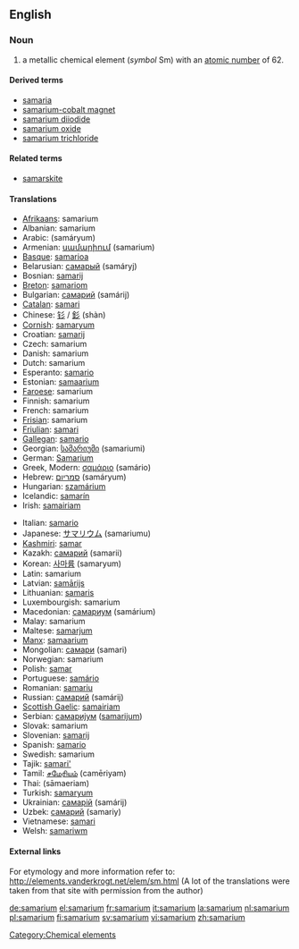 {{see|Samarium}}
==English==
{{elements|Sm|promethium|Pm|europium|Eu}}

=== Noun ===
{{en-noun|-}}
{{wikipedia}}

# a metallic chemical element (''symbol'' Sm) with an [[atomic number]] of 62.

====Derived terms====
*[[samaria]]
*[[samarium-cobalt magnet]]
*[[samarium diiodide]]
*[[samarium oxide]]
*[[samarium trichloride]]

====Related terms====
*[[samarskite]]<!--origin of the word "samarium"-->

==== Translations ====
{{top}}
*[[Afrikaans]]: samarium
*Albanian: samarium
*Arabic: {{ARchar|[[ساماريوم]]}} (samáryum) {{m}}
*Armenian: [[սամարիում]] (samarium)
*[[Basque]]: [[samarioa]]
*Belarusian: [[самарый]] (samáryj) {{m}}
*Bosnian: [[samarij]]
*[[Breton]]: [[samariom]]
*Bulgarian: [[самарий]] (samárij) {{m}}
*[[Catalan]]: [[samari]]
*Chinese: [[钐]] / [[釤]] (shàn)
*[[Cornish]]: [[samaryum]]
*Croatian: [[samarij]]
*Czech: samarium
*Danish: samarium
*Dutch: samarium {{n}}
*Esperanto: [[samario]]
*Estonian: [[samaarium]]
*[[Faroese]]: samarium
*Finnish: samarium
*French: samarium {{m}}
*[[Frisian]]: samarium
*[[Friulian]]: [[samari]]
*[[Gallegan]]: [[samario]]
*Georgian: [[სამარიუმი]] (samariumi)
*German: [[Samarium]] {{n}}
*Greek, Modern: [[σαμάριο]] (samário) {{n}}
*Hebrew: [[סמריום]] (samáryum)
*Hungarian: [[szamárium]]
*Icelandic: [[samarín]]
*Irish: [[samairiam]]
{{mid}}
*Italian: [[samario]] {{m}}
*Japanese: [[サマリウム]] (samariumu)
*[[Kashmiri]]: [[samar]]
*Kazakh: [[самарий]] (samarii)
*Korean: [[사마륨]] (samaryum)
*Latin: samarium
*Latvian: [[samārijs]]
*Lithuanian: [[samaris]]
*Luxembourgish: samarium
*Macedonian: [[самариум]] (samárium) {{m}}
*Malay: samarium
*Maltese: [[samarjum]]
*[[Manx]]: [[samaarium]]
*Mongolian: [[самари]] (samari)
*Norwegian: samarium
*Polish: [[samar]] {{m}}
*Portuguese: [[samário]] {{m}}
*Romanian: [[samariu]] {{n}}
*Russian: [[самарий]] (samárij) {{m}}
*[[Scottish Gaelic]]: [[samairiam]]
*Serbian: [[самариjум]] ([[samarijum]]) {{m}}
*Slovak: samarium
*Slovenian: [[samarij]]
*Spanish: [[samario]] {{m}}
*Swedish: samarium
*Tajik: [[samari']]
*Tamil: [[சமேரியம்]] (camēriyam)
*Thai: {{THchar|[[ซาแมเรียม]]}} (sāmaeriam)
*Turkish: [[samaryum]]
*Ukrainian: [[самарій]] (samárij) {{m}}
*Uzbek: [[самарий]] (samariy)
*Vietnamese: [[samari]]
*Welsh: [[samariwm]]
{{bottom}}

====External links====
For etymology and more information refer to:
http://elements.vanderkrogt.net/elem/sm.html
(A lot of the translations were taken from that site with permission from the author)

[[Category:Chemical elements]]

[[de:samarium]]
[[el:samarium]]
[[fr:samarium]]
[[it:samarium]]
[[la:samarium]]
[[nl:samarium]]
[[pl:samarium]]
[[fi:samarium]]
[[sv:samarium]]
[[vi:samarium]]
[[zh:samarium]]